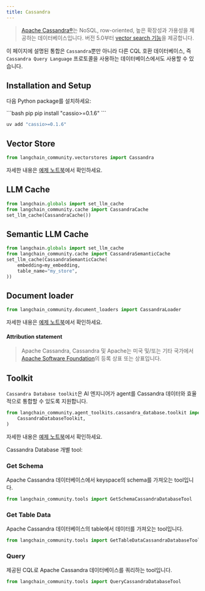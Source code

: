 ```yaml
---
title: Cassandra
---
```


> [Apache Cassandra®](https://cassandra.apache.org/)는 NoSQL, row-oriented, 높은 확장성과 가용성을 제공하는 데이터베이스입니다.
> 버전 5.0부터 [vector search 기능](https://cassandra.apache.org/doc/trunk/cassandra/vector-search/overview.html)을 제공합니다.

이 페이지에 설명된 통합은 `Cassandra`뿐만 아니라 다른 CQL 호환 데이터베이스,
즉 `Cassandra Query Language` 프로토콜을 사용하는 데이터베이스에서도 사용할 수 있습니다.


## Installation and Setup

다음 Python package를 설치하세요:

<CodeGroup>
```bash pip
pip install "cassio>=0.1.6"
```

```bash uv
uv add "cassio>=0.1.6"
```
</CodeGroup>

## Vector Store

```python
from langchain_community.vectorstores import Cassandra
```

자세한 내용은 [예제 노트북](/oss/integrations/vectorstores/cassandra)에서 확인하세요.

## LLM Cache

```python
from langchain.globals import set_llm_cache
from langchain_community.cache import CassandraCache
set_llm_cache(CassandraCache())
```

## Semantic LLM Cache

```python
from langchain.globals import set_llm_cache
from langchain_community.cache import CassandraSemanticCache
set_llm_cache(CassandraSemanticCache(
    embedding=my_embedding,
    table_name="my_store",
))
```

## Document loader

```python
from langchain_community.document_loaders import CassandraLoader
```

자세한 내용은 [예제 노트북](/oss/integrations/document_loaders/cassandra)에서 확인하세요.

#### Attribution statement

> Apache Cassandra, Cassandra 및 Apache는
> 미국 및/또는 기타 국가에서 [Apache Software Foundation](http://www.apache.org/)의
> 등록 상표 또는 상표입니다.

## Toolkit

`Cassandra Database toolkit`은 AI 엔지니어가 agent를
Cassandra 데이터와 효율적으로 통합할 수 있도록 지원합니다.

```python
from langchain_community.agent_toolkits.cassandra_database.toolkit import (
    CassandraDatabaseToolkit,
)
```

자세한 내용은 [예제 노트북](/oss/integrations/tools/cassandra_database)에서 확인하세요.


Cassandra Database 개별 tool:

### Get Schema

Apache Cassandra 데이터베이스에서 keyspace의 schema를 가져오는 tool입니다.

```python
from langchain_community.tools import GetSchemaCassandraDatabaseTool
```

### Get Table Data

Apache Cassandra 데이터베이스의 table에서 데이터를 가져오는 tool입니다.

```python
from langchain_community.tools import GetTableDataCassandraDatabaseTool
```

### Query

제공된 CQL로 Apache Cassandra 데이터베이스를 쿼리하는 tool입니다.

```python
from langchain_community.tools import QueryCassandraDatabaseTool
```